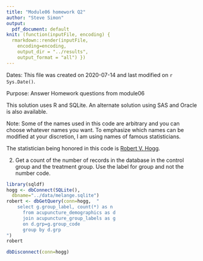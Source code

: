 ```yaml
---
title: "Module06 homework Q2"
author: "Steve Simon"
output:
  pdf_document: default
knit: (function(inputFile, encoding) {
  rmarkdown::render(inputFile, 
    encoding=encoding,
    output_dir = "../results", 
    output_format = "all") })  
---
```


Dates: This file was created on 2020-07-14 and last modified on `r Sys.Date()`.

Purpose: Answer Homework questions from module06

This solution uses R and SQLite. An alternate solution using SAS and Oracle is also available. 

Note: Some of the names used in this code are arbitrary and you can choose whatever names you want. To emphasize which names can be modified at your discretion, I am using names of famous statisticians.

The statistician being honored in this code is [Robert V. Hogg](https://en.wikipedia.org/wiki/Robert_V._Hogg).

2. Get a count of the number of records in the database in the control group and the treatment group. Use the label for group and not the number code.

```r
library(sqldf)
hogg <- dbConnect(SQLite(),
  dbname="../data/melange.sqlite")
robert <- dbGetQuery(conn=hogg,  "
    select g.group_label, count(*) as n
      from acupuncture_demographics as d
      join acupuncture_group_labels as g
      on d.grp=g.group_code
      group by d.grp
")
robert

dbDisconnect(conn=hogg)
```
